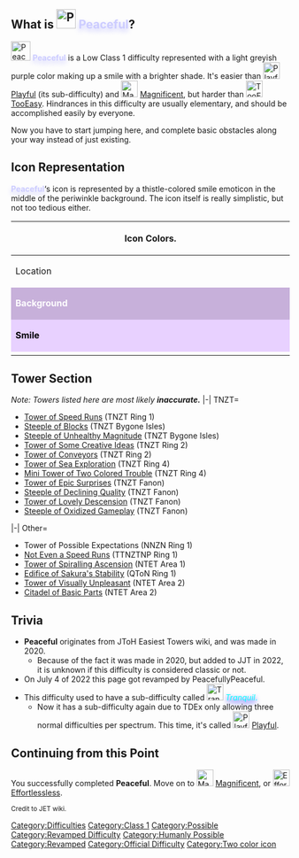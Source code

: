 {{Scrollbox|Notices='''Notice Scrollbox'''
{{JET}}{{Classic}}{{Squint to Win|reason="That icon tho. Mmm, ''1.39'' contrast ratio. You can see it, don't you?" - [[User:Sushislushwiki|Sushislushwiki]]}}{{Humanly Possible}}}}
== What is [[File:PeacefulNew.png|frameless|35x35px]] <span style="color: #CCCCFF;text-shadow:0 5px 10px #CCCCFF">Peaceful</span>? ==
{{NewDifficultyInfobox|title1=<span style="color: #CCCCFF;text-shadow:0 5px 10px #CCCCFF"> <big><big><big>Peaceful</big></big></big>|image1=
<gallery>
PeacefulNew.png|Current
PeacefulRemakeIcon.png|Alternative
</gallery>|caption1=How easy!|class=Peak Class 1|type=Normal (JET)|previous=* [[File:TooEasy Difficulty Revamped.jpg|30px]] [[TooEasy]]|next=
  * [[File:BabyingSDC.png|frameless|30x30px]] [[Babying]]
|date_added=* May 20 2022 (JJT)
* January 5 2020 (JET)|revamp_date=07/04/2022|creator(s)=F0xygaimer932 (JET)|decal_id=[https://www.roblox.com/library/5831118184/Peaceful-Difficulty 5831118184]|alt_names=Peace|hex_color=* Background: #c7b0da
* Smile: #e8d1ff|rbg_color=|cmyk_color=* Background: 9, 19, 0, 15
* Smile: 9, 18, 0, 0|sub_difficulty(ies)=[[File:Playful.png|30px]] [[Playful]]|alt_previous=|alt_next=|rating=-3|rgb_color=* Background: 199, 176, 218
* Smile: 232, 209, 255}}[[File:PeacefulNew.png|frameless|35x35px]] <span style="color: #CCCCFF;text-shadow:0 5px 10px #CCCCFF">'''Peaceful'''</span> is a Low Class 1 difficulty represented with a light greyish purple color making up a smile with a brighter shade. It's easier than [[File:Playful.png|30px]] [[Playful]] (its sub-difficulty) and [[File:Magnificent Current.png|frameless|30x30px]] [[Magnificent]], but harder than  [[File:TooEasy Difficulty Revamped.jpg|frameless|30x30px]] [[TooEasy]]. Hindrances in this difficulty are usually elementary, and should be accomplished easily by everyone.

Now you have to start jumping here, and complete basic obstacles along your way instead of just existing.

==Icon Representation==
<span style="color: #CCCCFF;text-shadow:0 5px 10px #CCCCFF">'''Peaceful'''</span>‘s icon is represented by a thistle-colored smile emoticon in the middle of the periwinkle background. The icon itself is really simplistic, but not too tedious either.
{| class="wikitable mw-collapsible" style="text-align:center;"
! colspan="25" style="text-align:center; width: 1%" |Icon Colors.
|-
!Location
!HEX
!RGB
!CMYK
|-
! style="background: #c7b0da; color: white" |'''Background'''
| style="background: #c7b0da; color: white" |c7b0da
| style="background: #c7b0da; color: white" |199, 176, 218
| style="background: #c7b0da; color: white" |9, 19, 0, 15
|-
! style="background: #e8d1ff; color: black" |'''Smile'''
| style="background: #e8d1ff; color: black" |e8d1ff
| style="background: #e8d1ff; color: black" |232, 209, 255
| style="background: #e8d1ff; color: black" |9, 18, 0, 0 
|-
|}

<!--==Obstacle Section==
{{ObstacleTableEasy|JumpUnclimbableBase=5.75|JumpUnclimbableIncrement=0.05|JumpClimbableBase=6|JumpClimbableIncrement=0.05|StickoutBase=-1|StickoutIncrement=0.025|HighJumpBase=6|HighJumpIncrement=0.125}} this is horrible someone pls finish or something -->

==Tower Section==
''Note: Towers listed here are most likely '''inaccurate.''' ''
<tabber>
|-|
TNZT=
*[https://tnzt.fandom.com/wiki/Tower_of_Speed_Runs Tower of Speed Runs] (TNZT Ring 1)
*[https://tnzt.fandom.com/wiki/Steeple_of_Blocks Steeple of Blocks] (TNZT Bygone Isles)
*[https://tnzt.fandom.com/wiki/Steeple_of_Unhealthy_Magnitude Steeple of Unhealthy Magnitude] (TNZT Bygone Isles)
*[https://tnzt.fandom.com/wiki/Tower_of_Some_Creative_Ideas Tower of Some Creative Ideas] (TNZT Ring 2)
*[[w:c:tnzt:Tower of Conveyors|Tower of Conveyors]] (TNZT Ring 2)
*[https://tnzt.fandom.com/wiki/Tower_of_Sea_Exploration Tower of Sea Exploration] (TNZT Ring 4)
*[https://tnzt.fandom.com/wiki/Mini_Tower_of_Two_Colored_Trouble Mini Tower of Two Colored Trouble] (TNZT Ring 4)
*[[w:c:tnzt:Tower of Epic Surprises|Tower of Epic Surprises]] (TNZT Fanon)
*[[w:c:tnzt:Steeple of Declining Quality|Steeple of Declining Quality]] (TNZT Fanon)
*[https://tnzt.fandom.com/wiki/Tower_of_Lovely_Descension Tower of Lovely Descension] (TNZT Fanon)
*[https://tnzt.fandom.com/wiki/Steeple_of_Oxidized_Gameplay Steeple of Oxidized Gameplay] (TNZT Fanon)
|-|
Other=
*Tower of Possible Expectations (NNZN Ring 1)
*[[Not Even a Speed Runs]] (TTNZTNP Ring 1)
*[[Tower of Spiralling Ascension]] (NTET Area 1)
*[[Edifice of Sakura's Stability]] (QToN Ring 1)
*[https://www.roblox.com/games/80166612504189/1K-Event-ToFR-Not-Too-Easy-Towers Tower of Visually Unpleasant] (NTET Area 2)
*[https://www.roblox.com/games/80166612504189/1K-Event-ToFR-Not-Too-Easy-Towers Citadel of Basic Parts] (NTET Area 2)
</tabber>

==Trivia==
*'''Peaceful''' originates from JToH Easiest Towers wiki, and was made in 2020.    
**Because of the fact it was made in 2020, but added to JJT in 2022, it is unknown if this difficulty is considered classic or not.
*On July 4 of 2022 this page got revamped by PeacefullyPeaceful.
*This difficulty used to have a sub-difficulty called [[File:TranquilIcon.png|frameless|30x30px]] <span style="color: cyan;text-shadow:0 5px 10px blue">''Tranquil''.</span>
** Now it has a sub-difficulty again due to TDEx only allowing three normal difficulties per spectrum. This time, it's called [[File:Playful.png|frameless|30x30px]] [[Playful]].

== Continuing from this Point==
You successfully completed '''Peaceful'''. Move on to [[File:Magnificent Current.png|frameless|30x30px]] [[Magnificent]], or [[File:EffortlesslessIconOoIDC.png|30px]] [[Effortlessless]].

{{DifficultiesNavbox}}

<sup>Credit to JET wiki.</sup>
[[Category:Difficulties]]
[[Category:Class 1]]
[[Category:Possible]]
[[Category:Revamped Difficulty]]
[[Category:Humanly Possible]]
[[Category:Revamped]]
[[Category:Official Difficulty]]
[[Category:Two color icon]]